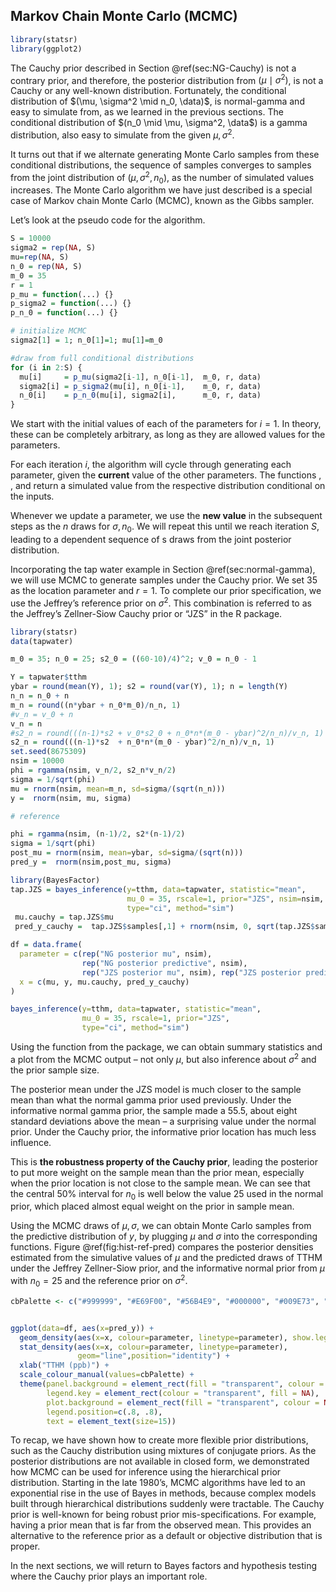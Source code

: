 ## Markov Chain Monte Carlo (MCMC)  {#sec:NG-MCMC}

```r
library(statsr)
library(ggplot2)
```


The Cauchy prior described in Section \@ref(sec:NG-Cauchy) is not a contrary prior, and therefore, the posterior distribution from $(\mu \mid \sigma^2)$, is not a Cauchy or any well-known distribution. Fortunately, the conditional distribution of $(\mu, \sigma^2 \mid n_0, \data)$, is normal-gamma and easy to simulate from, as we learned in the previous sections. The conditional distribution of $(n_0 \mid \mu, \sigma^2, \data$) is a gamma distribution, also easy to simulate from the given $\mu, \sigma^2$.

It turns out that if we alternate generating Monte Carlo samples from these conditional distributions, the sequence of samples converges to samples from the joint distribution of $(\mu, \sigma^2, n_0)$, as the number of simulated values increases. The Monte Carlo algorithm we have just described is a special case of Markov chain Monte Carlo (MCMC), known as the Gibbs sampler.

Let's look at the pseudo code for the algorithm.

```r
S = 10000
sigma2 = rep(NA, S)
mu=rep(NA, S)
n_0 = rep(NA, S)
m_0 = 35
r = 1
p_mu = function(...) {}
p_sigma2 = function(...) {}
p_n_0 = function(...) {}
```

```r
# initialize MCMC
sigma2[1] = 1; n_0[1]=1; mu[1]=m_0

#draw from full conditional distributions
for (i in 2:S) {
  mu[i]     = p_mu(sigma2[i-1], n_0[i-1],  m_0, r, data)
  sigma2[i] = p_sigma2(mu[i], n_0[i-1],    m_0, r, data)
  n_0[i]    = p_n_0(mu[i], sigma2[i],      m_0, r, data)
}
```

We start with the initial values of each of the parameters for $i=1$. In theory, these can be completely arbitrary, as long as they are allowed values for the parameters.

For each iteration $i$, the algorithm will cycle through generating each parameter, given the **current** value of the other parameters. The functions \texttt{p$\_$mu}, \texttt{p$\_$sigma2}, and \texttt{p$\_$n$\_$0} return a simulated value from the respective distribution conditional on the inputs.

Whenever we update a parameter, we use the **new value** in the subsequent steps as the $n$ draws for $\sigma, n_0$. We will repeat this until we reach iteration $S$, leading to a dependent sequence of s draws from the joint posterior distribution.

Incorporating the tap water example in Section \@ref(sec:normal-gamma), we will use MCMC to generate samples under the Cauchy prior. We set 35 as the location parameter and $r=1$. To complete our prior specification, we use the Jeffrey's reference prior on $\sigma^2$. This combination is referred to as the Jeffrey's Zellner-Siow Cauchy prior or "JZS" in the R \texttt{statsr} package.


```r
library(statsr)
data(tapwater)

m_0 = 35; n_0 = 25; s2_0 = ((60-10)/4)^2; v_0 = n_0 - 1

Y = tapwater$tthm
ybar = round(mean(Y), 1); s2 = round(var(Y), 1); n = length(Y)
n_n = n_0 + n
m_n = round((n*ybar + n_0*m_0)/n_n, 1)
#v_n = v_0 + n
v_n = n
#s2_n = round(((n-1)*s2 + v_0*s2_0 + n_0*n*(m_0 - ybar)^2/n_n)/v_n, 1)
s2_n = round(((n-1)*s2  + n_0*n*(m_0 - ybar)^2/n_n)/v_n, 1)
set.seed(8675309)
nsim = 10000
phi = rgamma(nsim, v_n/2, s2_n*v_n/2)
sigma = 1/sqrt(phi)
mu = rnorm(nsim, mean=m_n, sd=sigma/(sqrt(n_n)))
y =  rnorm(nsim, mu, sigma)

# reference

phi = rgamma(nsim, (n-1)/2, s2*(n-1)/2)
sigma = 1/sqrt(phi)
post_mu = rnorm(nsim, mean=ybar, sd=sigma/(sqrt(n)))
pred_y =  rnorm(nsim,post_mu, sigma)

library(BayesFactor)
tap.JZS = bayes_inference(y=tthm, data=tapwater, statistic="mean",
                          mu_0 = 35, rscale=1, prior="JZS", nsim=nsim,
                          type="ci", method="sim")
 mu.cauchy = tap.JZS$mu
 pred_y_cauchy =  tap.JZS$samples[,1] + rnorm(nsim, 0, sqrt(tap.JZS$samples[,2]))

df = data.frame(
  parameter = c(rep("NG posterior mu", nsim),
                rep("NG posterior predictive", nsim),
                rep("JZS posterior mu", nsim), rep("JZS posterior predictive", nsim)),
  x = c(mu, y, mu.cauchy, pred_y_cauchy)
)
```

```r
bayes_inference(y=tthm, data=tapwater, statistic="mean",
                mu_0 = 35, rscale=1, prior="JZS",
                type="ci", method="sim")
```

Using the \texttt{bayes$\_$inference} function from the \texttt{statsr} package, we can obtain summary statistics and a plot from the MCMC output -- not only $\mu$, but also inference about $\sigma^2$ and the prior sample size.

The posterior mean under the JZS model is much closer to the sample mean than what the normal gamma prior used previously. Under the informative normal gamma prior, the sample made a 55.5, about eight standard deviations above the mean -- a surprising value under the normal prior. Under the Cauchy prior, the informative prior location has much less influence.

This is **the robustness property of the Cauchy prior**, leading the posterior to put more weight on the sample mean than the prior mean, especially when the prior location is not close to the sample mean. We can see that the central 50% interval for $n_0$ is well below the value 25 used in the normal prior, which placed almost equal weight on the prior in sample mean.

Using the MCMC draws of $\mu, \sigma$, we can obtain Monte Carlo samples from the predictive distribution of $y$, by plugging $\mu$ and $\sigma$ into the corresponding functions. Figure \@ref(fig:hist-ref-pred) compares the posterior densities estimated from the simulative values of $\mu$ and the predicted draws of TTHM under the Jeffrey Zellner-Siow prior, and the informative normal prior from $\mu$ with $n_0 = 25$ and the reference prior on $\sigma^2$.

```r

cbPalette <- c("#999999", "#E69F00", "#56B4E9", "#000000", "#009E73", "#0072B2", "#D55E00", "#CC79A7")


ggplot(data=df, aes(x=pred_y)) +
  geom_density(aes(x=x, colour=parameter, linetype=parameter), show.legend =FALSE, size=1.2)+
  stat_density(aes(x=x, colour=parameter, linetype=parameter),
               geom="line",position="identity") +
  xlab("TTHM (ppb)") +
  scale_colour_manual(values=cbPalette) +
  theme(panel.background = element_rect(fill = "transparent", colour = NA),
        legend.key = element_rect(colour = "transparent", fill = NA),
        plot.background = element_rect(fill = "transparent", colour = NA),
        legend.position=c(.8, .8),
        text = element_text(size=15))
```

To recap, we have shown how to create more flexible prior distributions, such as the Cauchy distribution using mixtures of conjugate priors. As the posterior distributions are not available in closed form, we demonstrated how MCMC can be used for inference using the hierarchical prior distribution. Starting in the late 1980's, MCMC algorithms have led to an exponential rise in the use of Bayes in methods, because complex models built through hierarchical distributions suddenly were tractable. The Cauchy prior is well-known for being robust prior mis-specifications. For example, having a prior mean that is far from the observed mean. This provides an alternative to the reference prior as a default or objective distribution that is proper.

In the next sections, we will return to Bayes factors and hypothesis testing where the Cauchy prior plays an important role.
